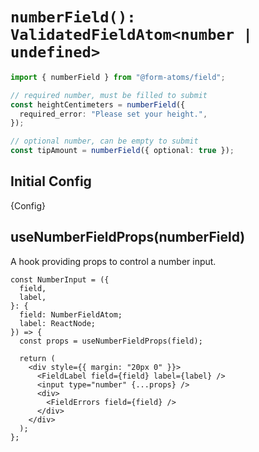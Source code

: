 
<Meta title="fields/numberField" of={NumberFieldStories} />

# `numberField(): ValidatedFieldAtom<number | undefined>`

```ts
import { numberField } from "@form-atoms/field";

// required number, must be filled to submit
const heightCentimeters = numberField({
  required_error: "Please set your height.",
});

// optional number, can be empty to submit
const tipAmount = numberField({ optional: true });
```

## Initial Config

<Markdown>{Config}</Markdown>

## useNumberFieldProps(numberField)

A hook providing props to control a number input.

```tsx
const NumberInput = ({
  field,
  label,
}: {
  field: NumberFieldAtom;
  label: ReactNode;
}) => {
  const props = useNumberFieldProps(field);

  return (
    <div style={{ margin: "20px 0" }}>
      <FieldLabel field={field} label={label} />
      <input type="number" {...props} />
      <div>
        <FieldErrors field={field} />
      </div>
    </div>
  );
};
```

<Stories />
